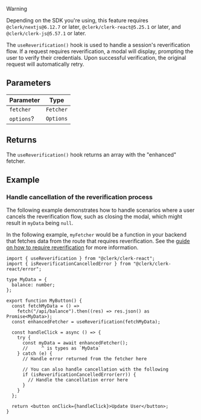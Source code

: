 > [!WARNING]
>
> Depending on the SDK you're using, this feature requires `@clerk/nextjs@6.12.7` or later, `@clerk/clerk-react@5.25.1` or later, and `@clerk/clerk-js@5.57.1` or later.

The `useReverification()` hook is used to handle a session's reverification flow. If a request requires reverification, a modal will display, prompting the user to verify their credentials. Upon successful verification, the original request will automatically retry.

## Parameters

| Parameter  | Type      |
| ---------- | --------- |
| `fetcher`  | `Fetcher` |
| `options`? | `Options` |

## Returns

The `useReverification()` hook returns an array with the "enhanced" fetcher.

## Example

### Handle cancellation of the reverification process

The following example demonstrates how to handle scenarios where a user cancels the reverification flow, such as closing the modal, which might result in `myData` being `null`.

In the following example, `myFetcher` would be a function in your backend that fetches data from the route that requires reverification. See the [guide on how to require reverification](/docs/guides/reverification) for more information.

```tsx {{ filename: 'src/components/MyButton.tsx' }}
import { useReverification } from "@clerk/clerk-react";
import { isReverificationCancelledError } from "@clerk/clerk-react/error";

type MyData = {
  balance: number;
};

export function MyButton() {
  const fetchMyData = () =>
    fetch("/api/balance").then((res) => res.json() as Promise<MyData>);
  const enhancedFetcher = useReverification(fetchMyData);

  const handleClick = async () => {
    try {
      const myData = await enhancedFetcher();
      //     ^ is types as `MyData`
    } catch (e) {
      // Handle error returned from the fetcher here

      // You can also handle cancellation with the following
      if (isReverificationCancelledError(err)) {
        // Handle the cancellation error here
      }
    }
  };

  return <button onClick={handleClick}>Update User</button>;
}
```
